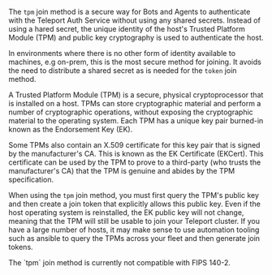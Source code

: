 The `tpm` join method is a secure way for Bots and Agents to authenticate with
the Teleport Auth Service without using any shared secrets. Instead of using a
hared secret, the unique identity of the host's Trusted Platform Module (TPM)
and public key cryptography is used to authenticate the host.

In environments where there is no other form of identity available to machines,
e.g on-prem, this is the most secure method for joining. It avoids the need to
distribute a shared secret as is needed for the `token` join method.

A Trusted Platform Module (TPM) is a secure, physical cryptoprocessor that is
installed on a host. TPMs can store cryptographic material and perform a number
of cryptographic operations, without exposing the cryptographic material to the
operating system. Each TPM has a unique key pair burned-in known as the
Endorsement Key (EK).

Some TPMs also contain an X.509 certificate for this key pair that is signed by
the manufacturer's CA. This is known as the EK Certificate (EKCert). This
certificate can be used by the TPM to prove to a third-party (who trusts the
manufacturer's CA) that the TPM is genuine and abides by the TPM specification.

When using the `tpm` join method, you must first query the TPM's public key and
then create a join token that explicitly allows this public key. Even if the
host operating system is reinstalled, the EK public key will not change, meaning
that the TPM will still be usable to join your Teleport cluster. If you have a
large number of hosts, it may make sense to use automation tooling such as
ansible to query the TPMs across your fleet and then generate join tokens.

<Admonition type="warning">
The `tpm` join method is currently not compatible with FIPS 140-2.
</Admonition>